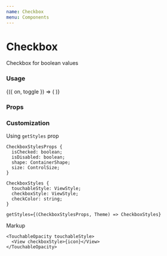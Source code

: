 ```yaml
---
name: Checkbox
menu: Components
---
```



# Checkbox

Checkbox for boolean values

### Usage

<Playground>
  <Toggle initial={false}>
    {({ on, toggle }) => (
      <FormField label="Checkbox" labelPosition="right">
        <Checkbox
          shape="circle"
          isChecked={on}
          onChange={toggle}
          size="medium"
        />
      </FormField>
    )}
  </Toggle>
</Playground>

### Props

<Props of={Checkbox} />

### Customization

Using `getStyles` prop

```
CheckboxStylesProps {
  isChecked: boolean;
  isDisabled: boolean;
  shape: ContainerShape;
  size: ControlSize;
}

CheckboxStyles {
  touchableStyle: ViewStyle;
  checkboxStyle: ViewStyle;
  checkColor: string;
}

getStyles={(CheckboxStylesProps, Theme) => CheckboxStyles}
```

Markup

```tsx
<TouchableOpacity touchableStyle>
  <View checkboxStyle>{icon}</View>
</TouchableOpacity>
```
